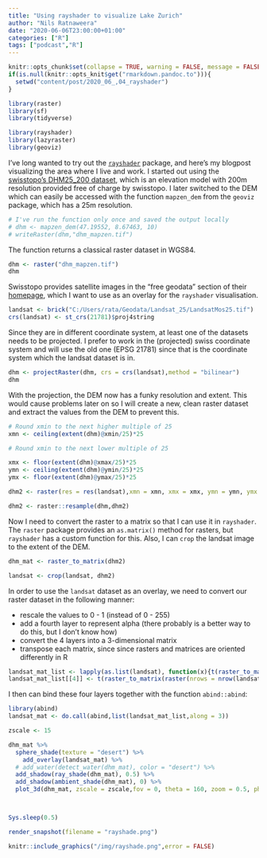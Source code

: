 ```yaml
---
title: "Using rayshader to visualize Lake Zurich"
author: "Nils Ratnaweera"
date: "2020-06-06T23:00:00+01:00"
categories: ["R"]
tags: ["podcast","R"]
---
```


```r
knitr::opts_chunk$set(collapse = TRUE, warning = FALSE, message = FALSE)
if(is.null(knitr::opts_knit$get("rmarkdown.pandoc.to"))){
  setwd("content/post/2020_06_,04_rayshader")
}
```

```r

library(raster)
library(sf)
library(tidyverse)

library(rayshader)
library(lazyraster)
library(geoviz)
```


I've long wanted to try out the [`rayshader`](https://www.rayshader.com/) package, and here's my blogpost visualizing the area where I live and work. I started out using the [swisstopo's DHM25_200 dataset](https://shop.swisstopo.admin.ch/en/products/free/free_geodata), which is an elevation model with 200m resolution provided free of charge by swisstopo. I later switched to the DEM which can easily be accessed with the function `mapzen_dem` from the `geoviz` package, which has a 25m resolution.

```r
# I've run the function only once and saved the output locally
# dhm <- mapzen_dem(47.19552, 8.67463, 10)
# writeRaster(dhm,"dhm_mapzen.tif")
```

The function returns a classical raster dataset in WGS84.
```r
dhm <- raster("dhm_mapzen.tif")
dhm
```


Swisstopo provides satellite images in the "free geodata" section of their [homepage](https://shop.swisstopo.admin.ch/en/products/free/free_geodata), which I want to use as an overlay for the `rayshader` visualisation. 
```r
landsat <- brick("C:/Users/rata/Geodata/Landsat_25/LandsatMos25.tif")
crs(landsat) <- st_crs(21781)$proj4string
```

Since they are in different coordinate system, at least one of the datasets needs to be projected. I prefer to work in the (projected) swiss coordinate system and will use the old one (EPSG 21781) since that is the coordinate system which the landsat dataset is in. 

```r
dhm <- projectRaster(dhm, crs = crs(landsat),method = "bilinear")
dhm
```

With the projection, the DEM now has a funky resolution and extent. This would cause problems later on so I will create a new, clean raster dataset and extract the values from the DEM to prevent this. 

```r

# Round xmin to the next higher multiple of 25
xmn <- ceiling(extent(dhm)@xmin/25)*25

# Round xmin to the next lower multiple of 25

xmx <- floor(extent(dhm)@xmax/25)*25
ymn <- ceiling(extent(dhm)@ymin/25)*25
ymx <- floor(extent(dhm)@ymax/25)*25

dhm2 <- raster(res = res(landsat),xmn = xmn, xmx = xmx, ymn = ymn, ymx = ymx, vals = 1)

dhm2 <- raster::resample(dhm,dhm2)
```

Now I need to convert the raster to a matrix so that I can use it in `rayshader`. The `raster` package provides an `as.matrix()` method for rasters, but `rayshader` has a custom function for this. Also, I can `crop` the landsat image to the extent of the DEM. 


```r
dhm_mat <- raster_to_matrix(dhm2)

landsat <- crop(landsat, dhm2)
```

In order to use the `landsat` dataset as an overlay, we need to convert our raster dataset in the following manner:

- rescale the values to 0 - 1 (instead of 0 - 255)
- add a fourth layer to represent alpha (there probably is a better way to do this, but I don't know how)
- convert the 4 layers into a 3-dimensional matrix
- transpose each matrix, since since rasters and matrices are oriented differently in R

```r
landsat_mat_list <- lapply(as.list(landsat), function(x){t(raster_to_matrix(x)/255)})
landsat_mat_list[[4]] <- t(raster_to_matrix(raster(nrows = nrow(landsat), ncols = ncol(landsat), ext = extent(landsat), resolution = raster::res(landsat), vals = 0.9)))
```

I then can bind these four layers together with the function `abind::abind`:

```r
library(abind)
landsat_mat <- do.call(abind,list(landsat_mat_list,along = 3))

zscale <- 15
```


```r
dhm_mat %>%
  sphere_shade(texture = "desert") %>%
    add_overlay(landsat_mat) %>%
  # add_water(detect_water(dhm_mat), color = "desert") %>%
  add_shadow(ray_shade(dhm_mat), 0.5) %>%
  add_shadow(ambient_shade(dhm_mat), 0) %>%
  plot_3d(dhm_mat, zscale = zscale,fov = 0, theta = 160, zoom = 0.5, phi = 35, windowsize = c(1000, 1000),baseshape = "circle") 



Sys.sleep(0.5)

render_snapshot(filename = "rayshade.png")
```

```r
knitr::include_graphics("/img/rayshade.png",error = FALSE)
```



